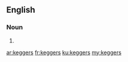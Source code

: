 ==English==

===Noun===
{{head|en|noun plural form}}

# {{plural of|kegger|lang=en}}

[[ar:keggers]]
[[fr:keggers]]
[[ku:keggers]]
[[my:keggers]]